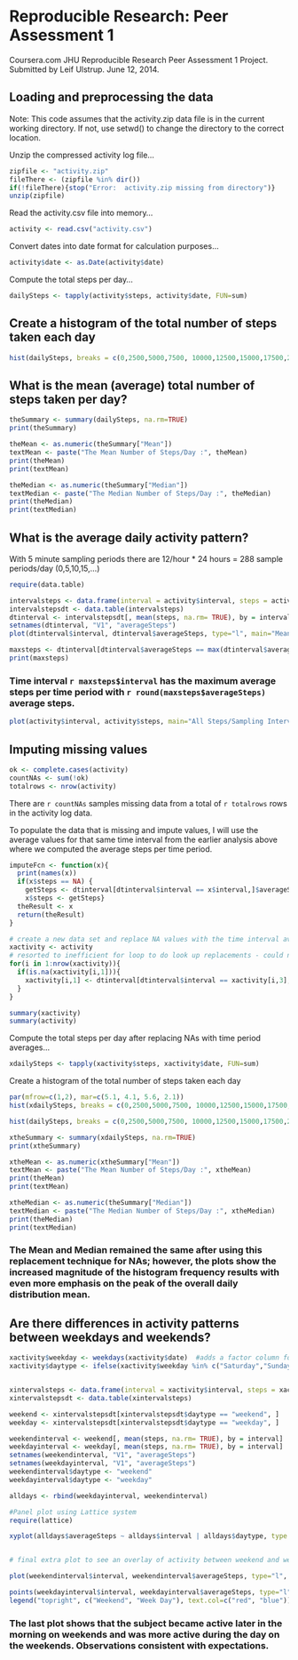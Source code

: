 # Reproducible Research: Peer Assessment 1
Coursera.com JHU Reproducible Research Peer Assessment 1 Project.
Submitted by Leif Ulstrup.  June 12, 2014.


## Loading and preprocessing the data
Note: This code assumes that the activity.zip data file is in the current working directory.  If not, use setwd() to change the directory to the correct location.

Unzip the compressed activity log file...
```r
zipfile <- "activity.zip"
fileThere <- (zipfile %in% dir())
if(!fileThere){stop("Error:  activity.zip missing from directory")}
unzip(zipfile)
```

Read the activity.csv file into memory...
```r
activity <- read.csv("activity.csv")
```

Convert dates into date format for calculation purposes...
```r
activity$date <- as.Date(activity$date)
```

Compute the total steps per day...
```r
dailySteps <- tapply(activity$steps, activity$date, FUN=sum)
```

## Create a histogram of the total number of steps taken each day

```r
hist(dailySteps, breaks = c(0,2500,5000,7500, 10000,12500,15000,17500,20000, 22500, 25000), main = paste("Subject Anonymous Activity (Steps) from Oct-Nov 2012"), xlab = "Steps/Day", ylab = "Number of Days" , ylim = c(0,30))


```


## What is the mean (average) total number of steps taken per day?

```r
theSummary <- summary(dailySteps, na.rm=TRUE)
print(theSummary)

theMean <- as.numeric(theSummary["Mean"])
textMean <- paste("The Mean Number of Steps/Day :", theMean)
print(theMean)
print(textMean)

theMedian <- as.numeric(theSummary["Median"])
textMedian <- paste("The Median Number of Steps/Day :", theMedian)
print(theMedian)
print(textMedian)
```

## What is the average daily activity pattern?

With 5 minute sampling periods there are 12/hour * 24 hours = 288 sample periods/day (0,5,10,15,...)

```r

require(data.table)

intervalsteps <- data.frame(interval = activity$interval, steps = activity$steps)
intervalstepsdt <- data.table(intervalsteps)
dtinterval <- intervalstepsdt[, mean(steps, na.rm= TRUE), by = interval]
setnames(dtinterval, "V1", "averageSteps")
plot(dtinterval$interval, dtinterval$averageSteps, type="l", main="Mean Steps/Sampling Interval (5m) for all days from Oct-Nov 2012", xlab = "5 minute interval periods in format HourMin (0 = 12am, 1200 = 12pm)", ylab = "Steps")

maxsteps <- dtinterval[dtinterval$averageSteps == max(dtinterval$averageSteps, na.rm=TRUE)]
print(maxsteps)
```

### Time interval `r maxsteps$interval` has the maximum average steps per time period with `r round(maxsteps$averageSteps)` average steps.


```r

plot(activity$interval, activity$steps, main="All Steps/Sampling Interval (5m) for all days from Oct-Nov 2012", xlab = "5 minute interval periods in format HourMin (0 = 12am, 1200 = 12pm)", ylab = "Steps")
```

## Imputing missing values

```r
ok <- complete.cases(activity)
countNAs <- sum(!ok)
totalrows <- nrow(activity)

```

There are `r countNAs` samples missing data from a total of `r totalrows` rows in the activity log data. 

To populate the data that is missing and impute values, I will use the average values for that same time interval from the earlier analysis above where we computed the average steps per time period.

```r

imputeFcn <- function(x){
  print(names(x))
  if(x$steps == NA) {
    getSteps <- dtinterval[dtinterval$interval == x$interval,]$averageSteps
    x$steps <- getSteps}
  theResult <- x
  return(theResult)
}

# create a new data set and replace NA values with the time interval averages computed earlier with dtinterval
xactivity <- activity
# resorted to inefficient for loop to do look up replacements - could not find suitable vector operation - need more research on this - ok for homework assignment but...
for(i in 1:nrow(xactivity)){
  if(is.na(xactivity[i,1])){
    xactivity[i,1] <- dtinterval[dtinterval$interval == xactivity[i,3],]$averageSteps
  }
}

summary(xactivity)
summary(activity)

```

Compute the total steps per day after replacing NAs with time period averages...
```r
xdailySteps <- tapply(xactivity$steps, xactivity$date, FUN=sum)
```

Create a histogram of the total number of steps taken each day

```r
par(mfrow=c(1,2), mar=c(5.1, 4.1, 5.6, 2.1))
hist(xdailySteps, breaks = c(0,2500,5000,7500, 10000,12500,15000,17500,20000, 22500, 25000), main = paste("Subject Anonymous\n Activity (Steps)\n from Oct-Nov 2012\n NAs Replaced with \n Average Time Period Values"), xlab = "Steps/Day", ylab = "Number of Days" , ylim = c(0,30))

hist(dailySteps, breaks = c(0,2500,5000,7500, 10000,12500,15000,17500,20000, 22500, 25000), main = paste("Subject Anonymous\n Activity (Steps)\n from Oct-Nov 2012\n Original Data with NAs"), xlab = "Steps/Day", ylab = "Number of Days" , ylim = c(0,30))


```
```r
xtheSummary <- summary(xdailySteps, na.rm=TRUE)
print(xtheSummary)

xtheMean <- as.numeric(xtheSummary["Mean"])
textMean <- paste("The Mean Number of Steps/Day :", xtheMean)
print(theMean)
print(textMean)

xtheMedian <- as.numeric(theSummary["Median"])
textMedian <- paste("The Median Number of Steps/Day :", xtheMedian)
print(theMedian)
print(textMedian)
```

### The Mean and Median remained the same after using this replacement technique for NAs; however, the plots show the increased magnitude of the histogram frequency results with even more emphasis on the peak of the overall daily distribution mean.


## Are there differences in activity patterns between weekdays and weekends?

```r

xactivity$weekday <- weekdays(xactivity$date)  #adds a factor column for the day of the week
xactivity$daytype <- ifelse(xactivity$weekday %in% c("Saturday","Sunday"), "weekend", "weekday")


xintervalsteps <- data.frame(interval = xactivity$interval, steps = xactivity$steps, daytype = xactivity$daytype)
xintervalstepsdt <- data.table(xintervalsteps)

weekend <- xintervalstepsdt[xintervalstepsdt$daytype == "weekend", ]
weekday <- xintervalstepsdt[xintervalstepsdt$daytype == "weekday", ]

weekendinterval <- weekend[, mean(steps, na.rm= TRUE), by = interval]
weekdayinterval <- weekday[, mean(steps, na.rm= TRUE), by = interval]
setnames(weekendinterval, "V1", "averageSteps")
setnames(weekdayinterval, "V1", "averageSteps")
weekendinterval$daytype <- "weekend"
weekdayinterval$daytype <- "weekday"

alldays <- rbind(weekdayinterval, weekendinterval)

#Panel plot using Lattice system
require(lattice)

xyplot(alldays$averageSteps ~ alldays$interval | alldays$daytype, type = "l", main="Subject Anon. Oct-Nov 2012", xlab="Time interval 0=12am, 1200=12pm", ylab = "Average Steps", layout = c(1,2))


# final extra plot to see an overlay of activity between weekend and weekday.

plot(weekendinterval$interval, weekendinterval$averageSteps, type="l", main="Mean Steps/Sampling Interval (5m) for weekend days from Oct-Nov 2012", xlab = "5 minute interval periods in format HourMin (0 = 12am, 1200 = 12pm)", ylab = "Steps", col="red")

points(weekdayinterval$interval, weekdayinterval$averageSteps, type="l", col="blue")
legend("topright", c("Weekend", "Week Day"), text.col=c("red", "blue"))
```

### The last plot shows that the subject became active later in the morning on weekends and was more active during the day on the weekends.  Observations consistent with expectations.

